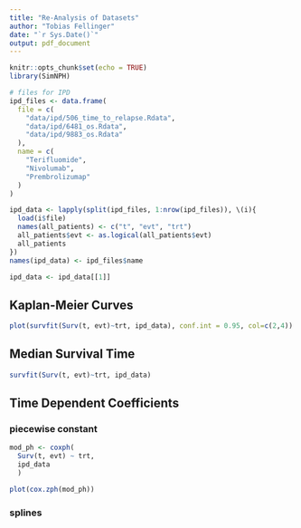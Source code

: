 ```yaml
---
title: "Re-Analysis of Datasets"
author: "Tobias Fellinger"
date: "`r Sys.Date()`"
output: pdf_document
---
```


```r
knitr::opts_chunk$set(echo = TRUE)
library(SimNPH)
```

```r
# files for IPD
ipd_files <- data.frame(
  file = c(
    "data/ipd/506_time_to_relapse.Rdata",
    "data/ipd/6481_os.Rdata",
    "data/ipd/9883_os.Rdata"
  ),
  name = c(
    "Terifluomide",
    "Nivolumab",
    "Prembrolizumap"
  )
)

ipd_data <- lapply(split(ipd_files, 1:nrow(ipd_files)), \(i){
  load(i$file)
  names(all_patients) <- c("t", "evt", "trt")
  all_patients$evt <- as.logical(all_patients$evt)
  all_patients
})
names(ipd_data) <- ipd_files$name

ipd_data <- ipd_data[[1]]
```

## Kaplan-Meier Curves

```r
plot(survfit(Surv(t, evt)~trt, ipd_data), conf.int = 0.95, col=c(2,4))
```

## Median Survival Time

```r
survfit(Surv(t, evt)~trt, ipd_data)
```

## Time Dependent Coefficients

### piecewise constant

```r
mod_ph <- coxph(
  Surv(t, evt) ~ trt, 
  ipd_data
  )

plot(cox.zph(mod_ph))
```

### splines
